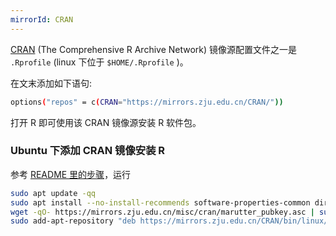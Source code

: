 ```yaml
---
mirrorId: CRAN
---
```


[CRAN](https://cran.r-project.org/) (The Comprehensive R Archive Network) 镜像源配置文件之一是 `.Rprofile` (linux 下位于 `$HOME/.Rprofile` )。

在文末添加如下语句:

```bash
options("repos" = c(CRAN="https://mirrors.zju.edu.cn/CRAN/"))
```

打开 R 即可使用该 CRAN 镜像源安装 R 软件包。

### Ubuntu 下添加 CRAN 镜像安装 R

参考 [README 里的步骤](https://mirrors.zju.edu.cn/CRAN/bin/linux/ubuntu)，运行

```bash
sudo apt update -qq
sudo apt install --no-install-recommends software-properties-common dirmngr
wget -qO- https://mirrors.zju.edu.cn/misc/cran/marutter_pubkey.asc | sudo tee -a /etc/apt/trusted.gpg.d/cran_ubuntu_key.asc
sudo add-apt-repository "deb https://mirrors.zju.edu.cn/CRAN/bin/linux/ubuntu $(lsb_release -cs)-cran40/"
```

